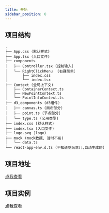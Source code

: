 ```yaml
---
title: 开始
sidebar_position: 0
---
```



<AuthorInfo />

## 项目结构

```
.
├── App.css (默认样式)
├── App.tsx (入口文件)
├── components
│   ├── Controller.tsx (控制输入)
│   └── RightClickMenu  (右键菜单)
│       ├── index.css
│       └── index.tsx
├── Context (全局上下文)
│   ├── ContainerContext.ts
│   ├── NewPointContext.ts
│   └── PointInfoContext.ts
├── d3_components (d3组件)
│   ├── canvas.ts (画布部分)
│   ├── point.ts (节点部分)
│   └── type.ts (公用类型)
├── index.css (默认样式)
├── index.tsx (入口文件)
├── logo.svg (logo)
├── mock (mock数据, 暂时不用)
│   └── data.ts
└── react-app-env.d.ts (不知道啥玩意儿,自动生成的)
```

## 项目地址

[点我查看](https://github.com/tohsaka888/react-d3-example)

## 项目实例

[点我查看](https://react-d3-example.vercel.app/)
